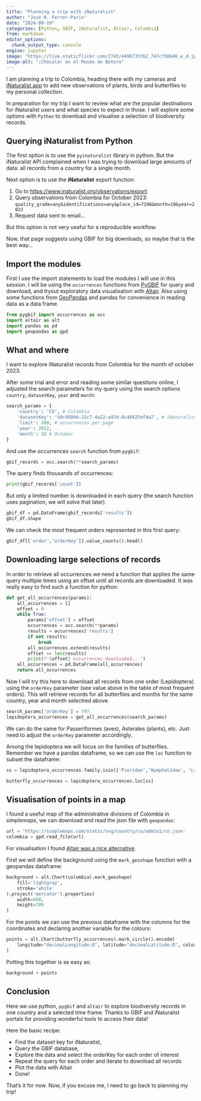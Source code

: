 ```yaml
---
title: "Planning a trip with iNaturalist"
author: "José R. Ferrer-Paris"
date: "2024-09-19"
categories: [Python, GBIF, iNaturalist, Altair, Colombia]
from: markdown
editor_options: 
  chunk_output_type: console
engine: jupyter
image: "https://live.staticflickr.com/2743/4496733762_747cf50b46_w_d.jpg"
image-alt: "¡Chócala! en el Museo de Botero"
---
```


I am planning a trip to Colombia, heading there with my cameras and [iNaturalist app](https://www.inaturalist.org/posts/8889-inaturalist-app) to add new observations of plants, birds and butterflies to my personal collection.

In preparation for my trip I want to review what are the popular destinations for iNaturalist users and what species to expect in those. I will explore some options with `Python` to download and visualise a selection of biodiversity records.

## Querying iNaturalist from Python

The first option is to use the `pyinaturalist` library in python. But the iNaturalist API complained when I was trying to download large amounts of data: all records from a country for a single month.

Next option is to use the **iNaturalist** export function:

1. Go to <https://www.inaturalist.org/observations/export>
2. Query observations from Colombia for October 2023: `quality_grade=any&identifications=any&place_id=7196&month=10&year=2023`
3. Request data sent to email...

But this option is not very useful for a reproducible workflow.

Now, that page suggests using GBIF for big downloads, so maybe that is the best way...

## Import the modules

First I use the import statements to load the modules I will use in this session. I will be using the `occurrences` functions from [PyGBIF](https://pygbif.readthedocs.io/en/latest/) for query and download, and tryout exploratory data visualisation with [Altair](https://altair-viz.github.io/altair-tutorial/README.html). Also using some functions from [GeoPandas](https://geopandas.org/en/stable/docs/user_guide.html) and pandas for convenience in reading data as a data frame.

```python
from pygbif import occurrences as occ
import altair as alt
import pandas as pd
import geopandas as gpd
```

## What and where

I want to explore iNaturalist records from Colombia for the month of october 2023.

After some trial and error and reading some similar questions online, I adjusted the search parameters for my query using the search options `country`, `datasetKey`, `year` and `month`:

```python
search_params = {
    'country': 'CO', # Colombia
    'datasetKey': '50c9509d-22c7-4a22-a47d-8c48425ef4a7', # iNaturalist dataset
    'limit': 300, # occurrences per page
    'year': 2022,
    'month': 10 # October
}
```

And use the occurrences `search` function from `pygbif`:

```python
gbif_records = occ.search(**search_params)
```

The query finds thousands of occurrences:

```python
print(gbif_records['count'])
```

But only a limited number is downloaded in each query (the search function uses pagination, we will solve that later).

```python
gbif_df = pd.DataFrame(gbif_records['results'])
gbif_df.shape
```

We can check the most frequent orders represented in this first query:

```python
gbif_df[['order','orderKey']].value_counts().head()
```

## Downloading large selections of records

In order to retrieve all occurrences we need a function that applies the same query multiple times using an offset until all records are downloaded. It was really easy to find such a function for python:

```python
def get_all_occurrences(params):
    all_occurrences = []
    offset = 0
    while True:
        params['offset'] = offset
        occurrences = occ.search(**params)
        results = occurrences['results']
        if not results:
            break
        all_occurrences.extend(results)
        offset += len(results)
        print(f"{offset} occurrences downloaded...")
    all_occurrences = pd.DataFrame(all_occurrences)
    return all_occurrences
```

Now I will try this here to download all records from one order (Lepidoptera) using the `orderKey` parameter (see value above in the table of most frequent orders). This will retrieve records for all butterflies and months for the same country, year and month selectred above.

```python
search_params['orderKey'] = 797
lepidoptera_occurrences = get_all_occurrences(search_params)
```

We can do the same for Passeriformes (aves), Asterales (plants), etc. Just need to adjust the `orderKey` parameter accordingly.

Among the lepidoptera we will focus on the  families of butterflies. Remember we have a pandas dataframe, so we can use the `loc` function to subset the dataframe:

```python
ss = lepidoptera_occurrences.family.isin(['Pieridae','Nymphalidae', 'Lycaenidae','Papilionidae','Riodinidae', 'Hedylidae', 'Hesperiidae'])

butterfly_occurrences = lepidoptera_occurrences.loc[ss]
```


## Visualisation of points in a map

I found a useful map of the administrative divisions of Colombia in *simplemaps*, we can download and read the json file with `geopandas`:

```python
url = 'https://simplemaps.com/static/svg/country/co/admin1/co.json'
colombia = gpd.read_file(url) 
```

For visualisation I found [Altair was a nice alternative](https://altair-viz.github.io/user_guide/marks/geoshape.html).

First we will define the background using the `mark_geoshape` function with a geopandas dataframe:

```python

background = alt.Chart(colombia).mark_geoshape(
    fill='lightgray',
    stroke='white'
).project('mercator').properties(
    width=600,
    height=700
)
```

For the points we can use the previous dataframe with the columns for the coordinates and declaring another variable for the colours: 

```python
points = alt.Chart(butterfly_occurrences).mark_circle().encode(
    longitude="decimalLongitude:Q", latitude="decimalLatitude:Q", color='family:N'
)
```

Putting this together is as easy as:

```python
background + points
```


## Conclusion

Here we use python, `pygbif` and `altair` to explore biodiversity records in one country and a selected time frame. Thanks to GBIF and iNaturalist portals for providing wonderful tools to access their data!

Here the basic recipe:

- Find the dataset key for iNaturalist,
- Query the GBIF database,
- Explore the data and select the orderKey for each order of interest
- Repeat the query for each order and iterate to download all records
- Plot the data with Altair
- Done!

That's it for now. Now, if you excuse me, I need to go back to planning my trip!

